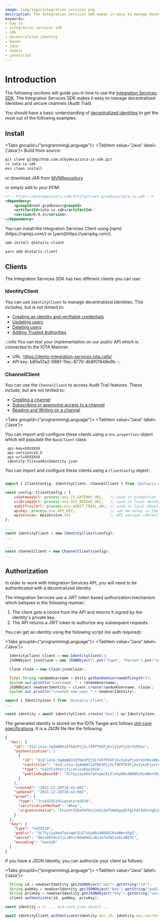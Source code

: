 ```yaml
---
image: /img/logo/integration_services.png
description: The Integration Services SDK makes it easy to manage decentralized identities and secure channels (Audit Trail).
keywords:
- how to
- integration services sdk
- sdk
- decentralized identity
- maven
- java
- nodejs
- javascript
---
```


# Introduction

The following sections  will guide you in how to use the [Integration Services SDK](https://www.npmjs.com/package/iota-is-sdk).
The Integration Services SDK makes it easy to manage decentralized identities and secure channels (Audit Trail).

You should have a basic understanding of [decentralized identities](../../basics/identity)
to get the most out of the following examples.

## Install 

<Tabs groupId={"programmingLanguage"}>
<TabItem value="Java" label={'Java'}>
Build from source:


```bash
git clone git@github.com:albydeca/iota-is-sdk.git
cd iota-is-sdk
mvn clean install
```

or download JAR from [MVNRepository](https://mvnrepository.com/artifact/net.gradbase/iota.is.sdk/0.0.1)

or simply add to your POM:
```xml
<!-- https://mvnrepository.com/artifact/net.gradbase/iota.is.sdk -->
<dependency>
    <groupId>net.gradbase</groupId>
    <artifactId>iota.is.sdk</artifactId>
    <version>0.0.1</version>
</dependency>
```

</TabItem>
<TabItem value="Nodejs" label={'Node.js'}>
You can install the Integration Services Client using [npm](https://npmjs.com/) or [yarn](https://yarnpkg.com/).

<Tabs>
<TabItem value="npm" label="npm">

```bash
npm install @iota/is-client
```

</TabItem>
<TabItem value="yarn" label="Yarn">

```bash
yarn add @iota/is-client
```

</TabItem>
</Tabs>
</TabItem>
</Tabs>

## Clients

The Integration Services SDK has two different clients you can use:

### IdentityClient

You can use `IdentityClient` to manage decentralized identities. This includes, but is not limited to:

* [Creating an identity and verifiable credentials](create-identity-and-credentials)
* [Updating users](update-users)
* [Deleting users](delete-users)
* [Adding Trusted Authorities](trusted-authorities)

:::info
You can test your implementation on our public API which is connected to the IOTA Mainnet.

- URL: https://demo-integration-services.iota.cafe/
- API key: b85e51a2-9981-11ec-8770-4b8f01948e9b
:::

### ChannelClient

You can use the `ChannelClient` to access Audit Trail features. These include, but are not limited to:

* [Creating a channel](create-channel)
* [Subscribing or approving access to a channel](authorize-to-channel#subscribe-to-a-channel)
* [Reading and Writing on a channel](create-channel#write-on-a-channel)

<Tabs groupId={"programmingLanguage"}>
<TabItem value="Java" label={'Java'}>

You can import and configure these clients using a `env.properties` object which will populate the `BaseClient` class:

 ```plaintext
  api-key=XXXXXXX
  api-version=vX.X
  api-url=XXXXXXX
  identity-file=adminIdentity.json
```

</TabItem>
<TabItem value="Nodejs" label={'Node.js'}>

You can import and configure these clients using a `ClientConfig` object:

```js

import { ClientConfig, IdentityClient, ChannelClient } from '@iota/is-client';

const config: ClientConfig = {
    isGatewayUrl: process.env.IS_GATEWAY_URL,   // used in production 
    ssiBridgeUrl: process.env.SSI_BRIDGE_URL,   // used in local development 
    auditTrailUrl: process.env.AUDIT_TRAIL_URL, // used in local development 
    apiKey: process.env.API_KEY,                // can be setup in the API to restrict access 
    apiVersion: ApiVersion.v01                  // API version (default: v0.1)
};

...
const identityClient = new IdentityClient(config);
...

...
const channelClient = new ChannelClient(config);
...


```

</TabItem>
</Tabs>


## Authorization

In order to work with Integration Services API, you will need to be authenticated with a decentralized identity.

The Integration Services use a JWT token based authorization mechanism which behaves in the following manner:

1. The client gets a nonce from the API and returns it signed by the identity's private key.
2. The API returns a JWT token to authorize any subsequent requests.

You can get an identity using the following script (no auth required):

<Tabs groupId={"programmingLanguage"}>
<TabItem value="Java" label={'Java'}>

```java
  IdentityClient client = new IdentityClient();
  JSONObject jsonClaim = new JSONObject().put("type", "Person").put("name", "randomName");

  Claim claim = new Claim(jsonClaim);

  final String randomUsername = Utils.getRandomUsernameOfLength(5);
  System.out.println("username: " + randomUsername);
  JSONObject newUserIdentity = client.create(randomUsername, claim);
  System.out.println("created new user " + newUserIdentity);
```


</TabItem>
    <TabItem value="Nodejs" label={'Node.js'}>


```js
import { IdentityJson } from '@iota/is-client';
...

const identity = await identityClient.create('User') as IdentityJson;
```


</TabItem>
</Tabs>


The generated identity is stored on the IOTA Tangle and follows [did-core specifications](https://www.w3.org/TR/did-core/).
It is a JSON file like the following:

```json
{
  "doc": {
    "id": "did:iota:3q4mW831dfbbSP2j5Lf4FPTKXFjEv2ykyPjuVrd1FHss",
    "authentication": [
      {
        "id": "did:iota:3q4mW831dfbbSP2j5Lf4FPTKXFjEv2ykyPjuVrd1FHss#key",
        "controller": "did:iota:3q4mW831dfbbSP2j5Lf4FPTKXFjEv2ykyPjuVrd1FHss",
        "type": "Ed25519VerificationKey2018",
        "publicKeyBase58": "5LT5yjaykKeTqYuqmCELE7xUyN9z4WEN5CKxdWmrU5g5"
      }
    ],
    "created": "2021-12-20T10:43:00Z",
    "updated": "2021-12-20T10:43:00Z",
    "proof": {
      "type": "JcsEd25519Signature2020",
      "verificationMethod": "#key",
      "signatureValue": "ktusPiZd5whHTHsJJwSiSbfhmAGypdkTgLFQt4USvVg91WJLYNhEzshcBCvr9Cr42heyB249TvZHVrdGVAYds6s"
    }
  },
  "key": {
    "type": "ed25519",
    "public": "5LT5yjaykKeTqYuqmCELE7xUyN9z4WEN5CKxdWmrU5g5",
    "secret": "9Arv8HTAu3JjLvBhst6deMaULvBc3e7w2WiseEL4BESC",
    "encoding": "base58"
  }
}
```

If you have a JSON Identity, you can authorize your client as follows:


<Tabs groupId={"programmingLanguage"}>
<TabItem value="Java" label={'Java'}>

```java
  String id = newUserIdentity.getJSONObject("doc").getString("id");
  String pubKey = newUserIdentity.getJSONObject("key").getString("public");
  String privKey = newUserIdentity.getJSONObject("key").getString("secret");
  client.authenticate(id, pubKey, privKey);
```

</TabItem>
<TabItem value="Nodejs" label={'Node.js'}>

```js
const identity = // ... did-core json object ...

await identityClient.authenticate(identity.doc.id, identity.key.secret);
```

</TabItem>
</Tabs>

